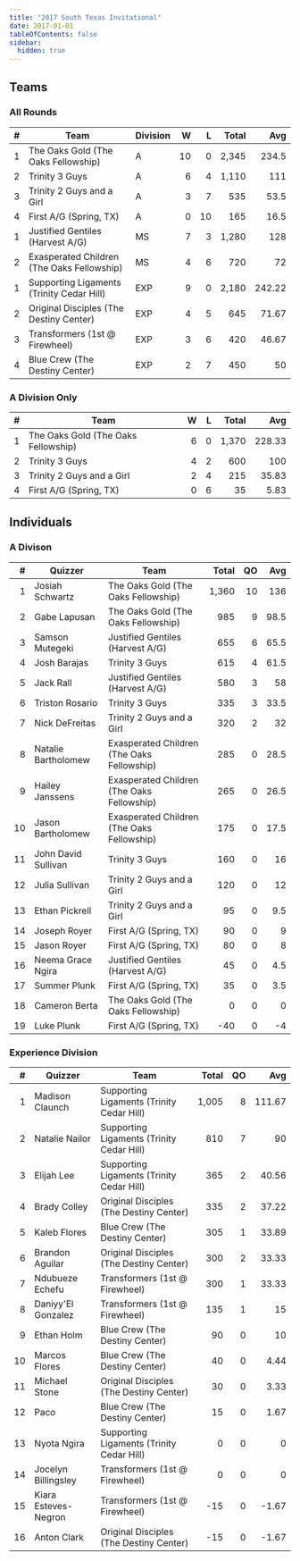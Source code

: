 ```yaml
---
title: "2017 South Texas Invitational"
date: 2017-01-01
tableOfContents: false
sidebar:
  hidden: true
---
```


## Teams

### All Rounds

|    # | Team                                       | Division |    W |    L | Total |    Avg |
| ---: | ------------------------------------------ | -------- | ---: | ---: | ----: | -----: |
|    1 | The Oaks Gold (The Oaks Fellowship)        | A        |   10 |    0 | 2,345 |  234.5 |
|    2 | Trinity 3 Guys                             | A        |    6 |    4 | 1,110 |    111 |
|    3 | Trinity 2 Guys and a Girl                  | A        |    3 |    7 |   535 |   53.5 |
|    4 | First A/G (Spring, TX)                     | A        |    0 |   10 |   165 |   16.5 |
|    1 | Justified Gentiles (Harvest A/G)           | MS       |    7 |    3 | 1,280 |    128 |
|    2 | Exasperated Children (The Oaks Fellowship) | MS       |    4 |    6 |   720 |     72 |
|    1 | Supporting Ligaments (Trinity Cedar Hill)  | EXP      |    9 |    0 | 2,180 | 242.22 |
|    2 | Original Disciples (The Destiny Center)    | EXP      |    4 |    5 |   645 |  71.67 |
|    3 | Transformers (1st @ Firewheel)             | EXP      |    3 |    6 |   420 |  46.67 |
|    4 | Blue Crew (The Destiny Center)             | EXP      |    2 |    7 |   450 |     50 |

### A Division Only

|    # | Team                                |    W |    L | Total |    Avg |
| ---: | ----------------------------------- | ---: | ---: | ----: | -----: |
|    1 | The Oaks Gold (The Oaks Fellowship) |    6 |    0 | 1,370 | 228.33 |
|    2 | Trinity 3 Guys                      |    4 |    2 |   600 |    100 |
|    3 | Trinity 2 Guys and a Girl           |    2 |    4 |   215 |  35.83 |
|    4 | First A/G (Spring, TX)              |    0 |    6 |    35 |   5.83 |

## Individuals

### A Divison

|    # | Quizzer             | Team                                       | Total |   QO |  Avg |
| ---: | ------------------- | ------------------------------------------ | ----: | ---: | ---: |
|    1 | Josiah Schwartz     | The Oaks Gold (The Oaks Fellowship)        | 1,360 |   10 |  136 |
|    2 | Gabe Lapusan        | The Oaks Gold (The Oaks Fellowship)        |   985 |    9 | 98.5 |
|    3 | Samson Mutegeki     | Justified Gentiles (Harvest A/G)           |   655 |    6 | 65.5 |
|    4 | Josh Barajas        | Trinity 3 Guys                             |   615 |    4 | 61.5 |
|    5 | Jack Rall           | Justified Gentiles (Harvest A/G)           |   580 |    3 |   58 |
|    6 | Triston Rosario     | Trinity 3 Guys                             |   335 |    3 | 33.5 |
|    7 | Nick DeFreitas      | Trinity 2 Guys and a Girl                  |   320 |    2 |   32 |
|    8 | Natalie Bartholomew | Exasperated Children (The Oaks Fellowship) |   285 |    0 | 28.5 |
|    9 | Hailey Janssens     | Exasperated Children (The Oaks Fellowship) |   265 |    0 | 26.5 |
|   10 | Jason Bartholomew   | Exasperated Children (The Oaks Fellowship) |   175 |    0 | 17.5 |
|   11 | John David Sullivan | Trinity 3 Guys                             |   160 |    0 |   16 |
|   12 | Julia Sullivan      | Trinity 2 Guys and a Girl                  |   120 |    0 |   12 |
|   13 | Ethan Pickrell      | Trinity 2 Guys and a Girl                  |    95 |    0 |  9.5 |
|   14 | Joseph Royer        | First A/G (Spring, TX)                     |    90 |    0 |    9 |
|   15 | Jason Royer         | First A/G (Spring, TX)                     |    80 |    0 |    8 |
|   16 | Neema Grace Ngira   | Justified Gentiles (Harvest A/G)           |    45 |    0 |  4.5 |
|   17 | Summer Plunk        | First A/G (Spring, TX)                     |    35 |    0 |  3.5 |
|   18 | Cameron Berta       | The Oaks Gold (The Oaks Fellowship)        |     0 |    0 |    0 |
|   19 | Luke Plunk          | First A/G (Spring, TX)                     |   -40 |    0 |   -4 |

### Experience Division

|    # | Quizzer              | Team                                      | Total |   QO |    Avg |
| ---: | -------------------- | ----------------------------------------- | ----: | ---: | -----: |
|    1 | Madison Claunch      | Supporting Ligaments (Trinity Cedar Hill) | 1,005 |    8 | 111.67 |
|    2 | Natalie Nailor       | Supporting Ligaments (Trinity Cedar Hill) |   810 |    7 |     90 |
|    3 | Elijah Lee           | Supporting Ligaments (Trinity Cedar Hill) |   365 |    2 |  40.56 |
|    4 | Brady Colley         | Original Disciples (The Destiny Center)   |   335 |    2 |  37.22 |
|    5 | Kaleb Flores         | Blue Crew (The Destiny Center)            |   305 |    1 |  33.89 |
|    6 | Brandon Aguilar      | Original Disciples (The Destiny Center)   |   300 |    2 |  33.33 |
|    7 | Ndubueze Echefu      | Transformers (1st @ Firewheel)            |   300 |    1 |  33.33 |
|    8 | Daniyy'El Gonzalez   | Transformers (1st @ Firewheel)            |   135 |    1 |     15 |
|    9 | Ethan Holm           | Blue Crew (The Destiny Center)            |    90 |    0 |     10 |
|   10 | Marcos Flores        | Blue Crew (The Destiny Center)            |    40 |    0 |   4.44 |
|   11 | Michael Stone        | Original Disciples (The Destiny Center)   |    30 |    0 |   3.33 |
|   12 | Paco                 | Blue Crew (The Destiny Center)            |    15 |    0 |   1.67 |
|   13 | Nyota Ngira          | Supporting Ligaments (Trinity Cedar Hill) |     0 |    0 |      0 |
|   14 | Jocelyn Billingsley  | Transformers (1st @ Firewheel)            |     0 |    0 |      0 |
|   15 | Kiara Esteves-Negron | Transformers (1st @ Firewheel)            |   -15 |    0 |  -1.67 |
|   16 | Anton Clark          | Original Disciples (The Destiny Center)   |   -15 |    0 |  -1.67 |
